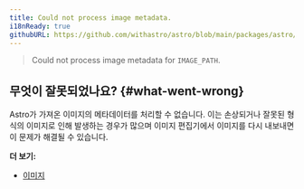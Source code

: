 ```yaml
---
title: Could not process image metadata.
i18nReady: true
githubURL: https://github.com/withastro/astro/blob/main/packages/astro/src/core/errors/errors-data.ts
---
```


> Could not process image metadata for `IMAGE_PATH`.

## 무엇이 잘못되었나요? \{#what-went-wrong\}

Astro가 가져온 이미지의 메타데이터를 처리할 수 없습니다. 이는 손상되거나 잘못된 형식의 이미지로 인해 발생하는 경우가 많으며 이미지 편집기에서 이미지를 다시 내보내면 이 문제가 해결될 수 있습니다.

**더 보기:**

-  [이미지](/ko/guides/images/)